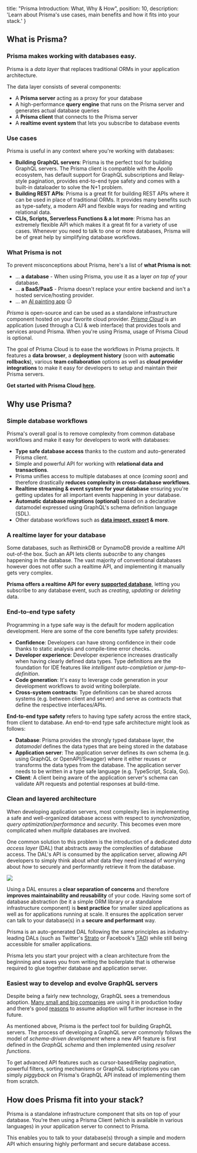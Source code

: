 
  title: "Prisma Introduction: What, Why & How",
  position: 10,
  description: 'Learn about Prisma\'s use cases, main benefits and how it fits into your stack.'
}

## What is Prisma?

### Prisma makes working with databases easy.

Prisma is a _data layer_ that replaces traditional ORMs in your application architecture. 

The data layer consists of several components:

- A **Prisma server** acting as a proxy for your database
- A high-performance **query engine** that runs on the Prisma server and generates actual database queries
- A **Prisma client** that connects to the Prisma server
- A **realtime event system** that lets you subscribe to database events 

### Use cases

Prisma is useful in any context where you're working with databases:

- **Building GraphQL servers**: Prisma is the perfect tool for building GraphQL servers. The Prisma client is compatible with the Apollo ecosystem, has default support for GraphQL subscriptions and Relay-style pagination, provides end-to-end type safety and comes with a built-in dataloader to solve the N+1 problem.
- **Building REST APIs**: Prisma is a great fit for building REST APIs where it can be used in place of traditional ORMs. It provides many benefits such as type-safety, a modern API and flexible ways for reading and writing relational data.
- **CLIs, Scripts, Serverless Functions & a lot more**: Prisma has an extremely flexible API which makes it a great fit for a variety of use cases. Whenever you need to talk to one or more databases, Prisma will be of great help by simplifying database workflows.

### What Prisma is not

To prevent misconceptions about Prisma, here's a list of **what Prisma is not**:

- ... **a database** - When using Prisma, you use it as a layer *on top* *of* your database.
- ... **a BaaS/PaaS** - Prisma doesn't replace your entire backend and isn't a hosted service/hosting provider.
- ... an [AI painting app](https://prisma-ai.com/) 😑

<Collapse title="A note on Prisma Cloud">

_Prisma_ is open-source and can be used as a standalone infrastructure component hosted on your favorite cloud provider. [_Prisma Cloud_](https://www.prisma.io/cloud) is an application (used through a CLI & web interface) that provides tools and services around Prisma. When you're using Prisma, usage of Prisma Cloud is optional.

The goal of Prisma Cloud is to ease the workflows in Prisma projects. It features a **data browser**, a **deployment history** (soon with **automatic rollbacks**), various **team collaboration** options as well as **cloud provider integrations** to make it easy for developers to setup and maintain their Prisma servers.

**Get started with Prisma Cloud [here](https://app.prisma.io/).**

</Collapse>


## Why use Prisma?

### Simple database workflows

Prisma's overall goal is to remove complexity from common database workflows and make it easy for developers to work with databases:

- **Type safe database access** thanks to the custom and auto-generated Prisma client.
- Simple and powerful API for working with **relational data and transactions**.
- Prisma unifies access to multiple databases at once (_coming soon_) and therefore drastically **reduces complexity in cross-database workflows**.
- **Realtime streaming & event system for your database** ensuring you're getting updates for all important events happening in your database.
- **Automatic database migrations (optional)** based on a declarative datamodel expressed using GraphQL's schema definition language (SDL).
- Other database workflows such as **[data import, export](jsw9) & more**.

### A realtime layer for your database

Some databases, such as RethinkDB or DynamoDB provide a realtime API out-of-the box. Such an API lets clients _subscribe_ to any changes happening in the database. The vast majority of conventional databases however does not offer such a realtime API, and implementing it manually gets very complex.

**Prisma offers a realtime API for every [supported database](https://www.prisma.io/features/databases/)**, letting you subscribe to any database event, such as _creating_, _updating_ or _deleting_ data. 

### End-to-end type safety

Programming in a type safe way is the default for modern application development. Here are some of the core benefits type safety provides:

- **Confidence**: Developers can have strong confidence in their code thanks to static analysis and compile-time error checks.
- **Developer experience**: Developer experience increases drastically when having clearly defined data types. Type definitions are the foundation for IDE features like _intelligent auto-completion_ or _jump-to-definition_.
- **Code generation**: It's easy to leverage code generation in your development workflows to avoid writing boilerplate.
- **Cross-system contracts:** Type definitions can be shared across systems (e.g. between client and server) and serve as contracts that define the respective interfaces/APIs.

**End-to-end type safety** refers to having type safety across the entire stack, from client to database. An end-to-end type safe architecture might look as follows:

- **Database**: Prisma provides the strongly typed database layer, the _datamodel_ defines the data types that are being stored in the database
- **Application server**: The application server defines its own schema (e.g. using GraphQL or OpenAPI/Swagger) where it either reuses or transforms the data types from the database. The application server needs to be written in a type safe language (e.g. TypeScript, Scala, Go).
- **Client**: A client being aware of the application server's schema can validate API requests and potential responses at build-time.

### Clean and layered architecture

When developing application servers, most complexity lies in implementing a safe and well-organized database access with respect to _synchronization_, _query optimization_/_performance_ and _security_. This becomes even more complicated when _multiple_ databases are involved.

One common solution to this problem is the introduction of a dedicated _data access layer_ (DAL) that abstracts away the complexities of database access. The DAL's API is consumed by the application server, allowing API developers to simply think about _what_ data they need instead of worrying about _how_ to securely and performantly retrieve it from the database.

![](https://i.imgur.com/SUH6AqW.png)

Using a DAL ensures a **clear separation of concerns** and therefore **improves maintainability and reusability** of your code. Having some sort of database abstraction (be it a simple ORM library or a standalone infrastructure component) is **best practice** for smaller sized applications as well as for applications running at scale. It ensures the application server can talk to your database(s) in a **secure and performant** way.

Prisma is an auto-generated DAL following the same principles as industry-leading DALs (such as Twitter's [Strato](https://about.sourcegraph.com/graphql/graphql-at-twitter/) or Facebook's [TAO](https://www.facebook.com/notes/facebook-engineering/tao-the-power-of-the-graph/10151525983993920/)) while still being accessible for smaller applications.

Prisma lets you start your project with a clean architecture from the beginning and saves you from writing the boilerplate that is otherwise required to glue together database and application server.

### Easiest way to develop and evolve GraphQL servers

Despite being a fairly new technology, GraphQL sees a tremendous adoption. [Many small and big companies](http://graphql.org/users) are using it in production today and there's good [reasons](https://www.prisma.io/blog/top-5-reasons-to-use-graphql-b60cfa683511/) to assume adoption will further increase in the future.

As mentioned above, Prisma is the perfect tool for building GraphQL servers. The process of developing a GraphQL server commonly follows the model of _schema-driven development_ where a new API feature is first defined in the _GraphQL schema_ and then implemented using _resolver functions_.

To get advanced API features such as cursor-based/Relay pagination, powerful filters, sorting mechanisms or GraphQL subscriptions you can simply _piggyback_ on Prisma's GraphQL API instead of implementing them from scratch.

## How does Prisma fit into your stack?

Prisma is a standalone infrastructure component that sits on top of your database. You're then using a Prisma Client (which is available in various languages) in your application server to connect to Prisma.

This enables you to talk to your database(s) through a simple and modern API which ensuring highly performant and secure database access.
